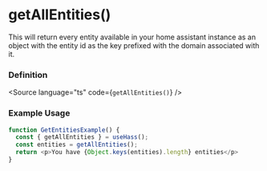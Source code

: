 
<Meta title="HOOKS/useHass/getAllEntities" />

# getAllEntities()

This will return every entity available in your home assistant instance as an object with the entity id as the key prefixed with the domain associated with it.

### Definition
<Source language="ts" code={`getAllEntities()`} />


### Example Usage

```ts
function GetEntitiesExample() {
  const { getAllEntities } = useHass();
  const entities = getAllEntities();
  return <p>You have {Object.keys(entities).length} entities</p>
}
